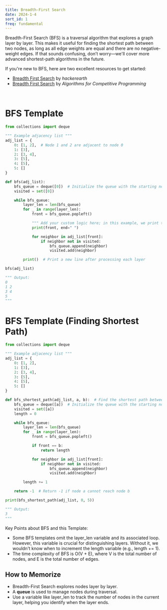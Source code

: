 ```yaml
---
title: Breadth-First Search
date: 2024-1-4
sort_id: 1
freq: fundamental
---
```


Breadth-First Search (BFS) is a traversal algorithm that explores a graph layer by layer. This makes it useful for finding the shortest path between two nodes, as long as all edge weights are equal and there are no negative-weight edges. If that sounds confusing, don’t worry—we'll cover more advanced shortest-path algorithms in the future.

If you're new to BFS, here are two excellent resources to get started:

- [Breadth First Search](https://www.hackerearth.com/practice/algorithms/graphs/breadth-first-search/tutorial/) by _hackerearth_
- [Breadth First Search](https://cp-algorithms.com/graph/breadth-first-search.html) by _Algorithms for Competitive Programming_

<HelpMemorizeMessage />

<br />

<CustomImage
  src="/images/bfs_demo.png"
  alt="bfs_demo.png"
  height={231}
  width={500}
  caption="The adjacency list in the template will be based on this figure"
/>

# BFS Template

```python
from collections import deque

""" Example adjacency list """
adj_list = {
    0: [1, 2],  # Node 1 and 2 are adjacent to node 0
    1: [3],
    2: [3, 4],
    3: [5],
    4: [5],
    5: []
}

def bfs(adj_list):
    bfs_queue = deque([0])  # Initialize the queue with the starting node
    visited = set([0])

    while bfs_queue:
        layer_len = len(bfs_queue)
        for _ in range(layer_len):
            front = bfs_queue.popleft()

            """ Add your custom logic here; in this example, we print the node value """
            print(front, end=" ")

            for neighbor in adj_list[front]:
                if neighbor not in visited:
                    bfs_queue.append(neighbor)
                    visited.add(neighbor)

        print()  # Print a new line after processing each layer

bfs(adj_list)

""" Output:
0
1 2
3 4
5
"""
```

# BFS Template (Finding Shortest Path)

```python
from collections import deque

""" Example adjacency list """
adj_list = {
    0: [1, 2],
    1: [3],
    2: [3, 4],
    3: [5],
    4: [5],
    5: []
}

def bfs_shortest_path(adj_list, a, b):  # Find the shortest path between nodes a and b
    bfs_queue = deque([a])  # Initialize the queue with the starting node
    visited = set([a])
    length = 0

    while bfs_queue:
        layer_len = len(bfs_queue)
        for _ in range(layer_len):
            front = bfs_queue.popleft()

            if front == b:
                return length

            for neighbor in adj_list[front]:
                if neighbor not in visited:
                    bfs_queue.append(neighbor)
                    visited.add(neighbor)

        length += 1

    return -1  # Return -1 if node a cannot reach node b

print(bfs_shortest_path(adj_list, 0, 5))

""" Output:
3
"""
```

<ImportantMessage>

Key Points about BFS and this Template:

- Some BFS templates omit the <InlineCode>layer_len</InlineCode> variable and its associated loop. However, this variable is crucial for distinguishing layers. Without it, we wouldn't know when to increment the <InlineCode>length</InlineCode> variable (e.g., <InlineCode>length += 1</InlineCode>).
- The time complexity of BFS is <InlineCode>O(V + E)</InlineCode>, where <InlineCode>V</InlineCode> is the total number of nodes, and <InlineCode>E</InlineCode> is the total number of edges.

</ImportantMessage>

## How to Memorize

- Breadth-First Search explores nodes layer by layer.
- A **queue** is used to manage nodes during traversal.
- Use a variable like <InlineCode>layer_len</InlineCode> to track the number of nodes in the current layer, helping you identify when the layer ends.
